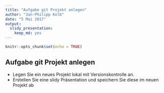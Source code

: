 ```yaml
---
title: "Aufgabe git Projekt anlegen"
author: "Jan-Philipp Kolb"
date: "5 Mai 2017"
output: 
  slidy_presentation: 
    keep_md: yes
---
```


```r
knitr::opts_chunk$set(echo = TRUE)
```

## Aufgabe git Projekt anlegen

- Legen Sie ein neues Projekt lokal mit Versionskontrolle an.
- Erstellen Sie eine slidy Präsentation und speichern Sie diese im neuen Projekt ab